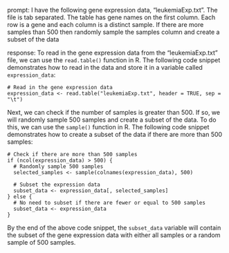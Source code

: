 prompt:
I have the following gene expression data, "leukemiaExp.txt". The file is tab separated. The table has gene names on the first column. Each row is a gene and each column is a distinct sample.  If there are more samples than 500 then randomly sample the samples column and create a subset of the data

response:
To read in the gene expression data from the "leukemiaExp.txt" file, we can use the `read.table()` function in R. The following code snippet demonstrates how to read in the data and store it in a variable called `expression_data`:

```
# Read in the gene expression data
expression_data <- read.table("leukemiaExp.txt", header = TRUE, sep = "\t")
```

Next, we can check if the number of samples is greater than 500. If so, we will randomly sample 500 samples and create a subset of the data. To do this, we can use the `sample()` function in R. The following code snippet demonstrates how to create a subset of the data if there are more than 500 samples:

```
# Check if there are more than 500 samples
if (ncol(expression_data) > 500) {
  # Randomly sample 500 samples
  selected_samples <- sample(colnames(expression_data), 500)
  
  # Subset the expression data
  subset_data <- expression_data[, selected_samples]
} else {
  # No need to subset if there are fewer or equal to 500 samples
  subset_data <- expression_data
}
```

By the end of the above code snippet, the `subset_data` variable will contain the subset of the gene expression data with either all samples or a random sample of 500 samples.
